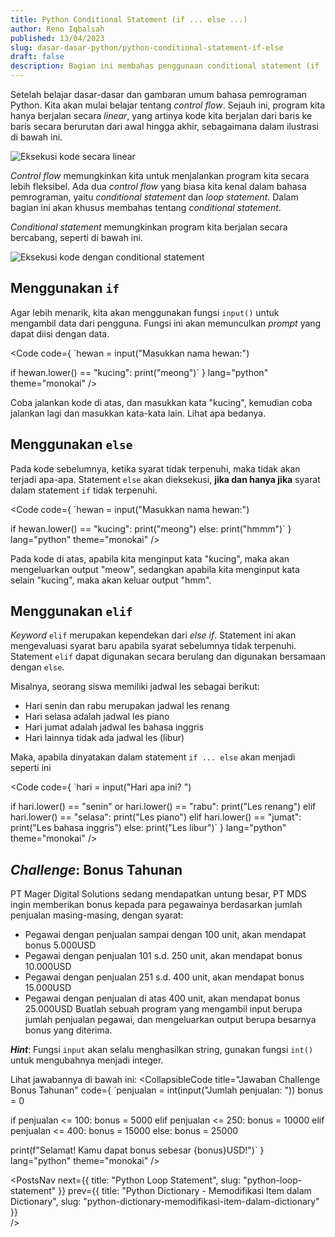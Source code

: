 ```yaml
---
title: Python Conditional Statement (if ... else ...)
author: Reno Iqbalsah
published: 13/04/2023
slug: dasar-dasar-python/python-conditional-statement-if-else
draft: false
description: Bagian ini membahas penggunaan conditional statement (if ... else ...) dalam bahasa pemrograman Python.
---
```



Setelah belajar dasar-dasar dan gambaran umum bahasa pemrograman Python. Kita akan mulai belajar tentang _control flow_.
 Sejauh ini, program kita hanya berjalan secara _linear_, yang artinya kode kita berjalan dari baris ke baris secara berurutan dari awal hingga akhir, sebagaimana 
dalam ilustrasi di bawah ini.

<Image src={Linear} class="in-article-img" alt="Eksekusi kode secara linear"/>

_Control flow_ memungkinkan kita untuk menjalankan program kita secara lebih fleksibel. Ada dua _control flow_ yang biasa kita 
kenal dalam bahasa pemrograman, yaitu _conditional statement_ dan _loop statement_. Dalam bagian ini akan khusus membahas tentang _conditional statement_.

_Conditional statement_ memungkinkan program kita berjalan secara bercabang, seperti di bawah ini.

<Image src={Conditional} class="in-article-img" alt="Eksekusi kode dengan conditional statement"/>

## Menggunakan `if`

Agar lebih menarik, kita akan menggunakan fungsi `input()` untuk mengambil data dari pengguna. Fungsi ini akan memunculkan _prompt_ yang dapat diisi dengan data.

<Code
code={
`hewan = input("Masukkan nama hewan:")

if hewan.lower() == "kucing":
    print("meong")`
}
lang="python"
theme="monokai"
/>

Coba jalankan kode di atas, dan masukkan kata "kucing", kemudian coba jalankan lagi dan masukkan kata-kata lain. Lihat apa bedanya.

## Menggunakan `else`

Pada kode sebelumnya, ketika syarat tidak terpenuhi, maka tidak akan terjadi apa-apa. Statement `else` akan dieksekusi, **jika dan hanya jika** syarat dalam statement `if`
tidak terpenuhi.

<Code
code={
`hewan = input("Masukkan nama hewan:")

if hewan.lower() == "kucing":
    print("meong")
else:
    print("hmmm")`
}
lang="python"
theme="monokai"
/>

Pada kode di atas, apabila kita menginput kata "kucing", maka akan mengeluarkan output "meow", sedangkan apabila kita menginput kata selain "kucing", maka akan keluar output "hmm".

## Menggunakan `elif`

_Keyword_ `elif` merupakan kependekan dari _else if_. Statement ini akan mengevaluasi syarat baru apabila syarat sebelumnya tidak terpenuhi. Statement `elif` dapat digunakan secara berulang
dan digunakan bersamaan dengan `else`.

Misalnya, seorang siswa memiliki jadwal les sebagai berikut:
- Hari senin dan rabu merupakan jadwal les renang
- Hari selasa adalah jadwal les piano
- Hari jumat adalah jadwal les bahasa inggris
- Hari lainnya tidak ada jadwal les (libur)

Maka, apabila dinyatakan dalam statement `if ... else` akan menjadi seperti ini

<Code
code={
`hari = input("Hari apa ini? ")

if hari.lower() == "senin" or hari.lower() == "rabu":
    print("Les renang")
elif hari.lower() == "selasa":
    print("Les piano")
elif hari.lower() == "jumat":
    print("Les bahasa inggris")
else:
    print("Les libur")`
}
lang="python"
theme="monokai"
/>

## _Challenge_: Bonus Tahunan

PT Mager Digital Solutions sedang mendapatkan untung besar, PT MDS ingin memberikan bonus kepada para pegawainya berdasarkan jumlah penjualan masing-masing, dengan syarat:
- Pegawai dengan penjualan sampai dengan 100 unit, akan mendapat bonus 5.000USD
- Pegawai dengan penjualan 101 s.d. 250 unit, akan mendapat bonus 10.000USD
- Pegawai dengan penjualan 251 s.d. 400 unit, akan mendapat bonus 15.000USD
- Pegawai dengan penjualan di atas 400 unit, akan mendapat bonus 25.000USD
Buatlah sebuah program yang mengambil input berupa jumlah penjualan pegawai, dan mengeluarkan output berupa besarnya bonus yang diterima.

**_Hint_**: Fungsi `input` akan selalu menghasilkan string, gunakan fungsi `int()` untuk mengubahnya menjadi integer.

Lihat jawabannya di bawah ini:
<CollapsibleCode
title="Jawaban Challenge Bonus Tahunan"
code={
`penjualan = int(input("Jumlah penjualan: "))
bonus = 0

if penjualan <= 100:
    bonus = 5000
elif penjualan <= 250:
    bonus = 10000
elif penjualan <= 400:
    bonus = 15000
else:
    bonus = 25000
    
print(f"Selamat! Kamu dapat bonus sebesar {bonus}USD!")`
}
lang="python"
theme="monokai"
/>

<PostsNav
  next={{
    title: "Python Loop Statement",
    slug: "python-loop-statement"
  }}
  prev={{
    title: "Python Dictionary - Memodifikasi Item dalam Dictionary",
    slug: "python-dictionary-memodifikasi-item-dalam-dictionary"
  }}  
/>
